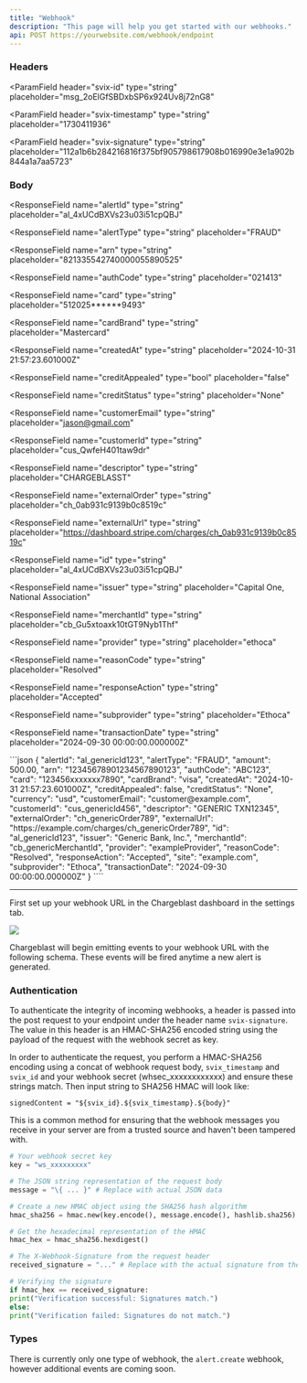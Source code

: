 ```yaml
---
title: "Webhook"
description: "This page will help you get started with our webhooks."
api: POST https://yourwebsite.com/webhook/endpoint
---
```


### Headers

<ParamField
  header="svix-id"
  type="string"
  placeholder="msg_2oElGfSBDxbSP6x924Uv8j72nG8"
></ParamField>
<ParamField
  header="svix-timestamp"
  type="string"
  placeholder="1730411936"
></ParamField>
<ParamField
  header="svix-signature"
  type="string"
  placeholder="112a1b6b284216816f375bf905798617908b016990e3e1a902b844a1a7aa5723"
></ParamField>
### Body
  <Expandable title="properties">

<ResponseField
  name="alertId"
  type="string"
  placeholder="al_4xUCdBXVs23u03i51cpQBJ"
></ResponseField>
<ResponseField
  name="alertType"
  type="string"
  placeholder="FRAUD"
></ResponseField>
<ResponseField name="amount" type="float" placeholder="100.65"></ResponseField>
<ResponseField
  name="arn"
  type="string"
  placeholder="821335542740000055890525"
></ResponseField>
<ResponseField
  name="authCode"
  type="string"
  placeholder="021413"
></ResponseField>
<ResponseField
  name="card"
  type="string"
  placeholder="512025******9493"
></ResponseField>
<ResponseField
  name="cardBrand"
  type="string"
  placeholder="Mastercard"
></ResponseField>
<ResponseField
  name="createdAt"
  type="string"
  placeholder="2024-10-31 21:57:23.601000Z"
></ResponseField>
<ResponseField
  name="creditAppealed"
  type="bool"
  placeholder="false"
></ResponseField>
<ResponseField
  name="creditStatus"
  type="string"
  placeholder="None"
></ResponseField>
<ResponseField name="currency" type="string" placeholder="USD"></ResponseField>
<ResponseField
  name="customerEmail"
  type="string"
  placeholder="jason@gmail.com"
></ResponseField>
<ResponseField
  name="customerId"
  type="string"
  placeholder="cus_QwfeH401taw9dr"
></ResponseField>
<ResponseField
  name="descriptor"
  type="string"
  placeholder="CHARGEBLASST"
></ResponseField>
<ResponseField
  name="externalOrder"
  type="string"
  placeholder="ch_0ab931c9139b0c8519c"
></ResponseField>
<ResponseField
  name="externalUrl"
  type="string"
  placeholder="https://dashboard.stripe.com/charges/ch_0ab931c9139b0c8519c"
></ResponseField>
<ResponseField
  name="id"
  type="string"
  placeholder="al_4xUCdBXVs23u03i51cpQBJ"
></ResponseField>
<ResponseField
  name="issuer"
  type="string"
  placeholder="Capital One, National Association"
></ResponseField>
<ResponseField
  name="merchantId"
  type="string"
  placeholder="cb_Gu5xtoaxk10tGT9Nyb1Thf"
></ResponseField>
<ResponseField
  name="provider"
  type="string"
  placeholder="ethoca"
></ResponseField>
<ResponseField
  name="reasonCode"
  type="string"
  placeholder="Resolved"
></ResponseField>
<ResponseField
  name="responseAction"
  type="string"
  placeholder="Accepted"
></ResponseField>
<ResponseField name="site" type="string" placeholder=""></ResponseField>
<ResponseField
  name="subprovider"
  type="string"
  placeholder="Ethoca"
></ResponseField>
<ResponseField
  name="transactionDate"
  type="string"
  placeholder="2024-09-30 00:00:00.000000Z"
></ResponseField>
</Expandable>

<ResponseExample>
```json
{
    "alertId": "al_genericId123",
    "alertType": "FRAUD",
    "amount": 500.00,
    "arn": "12345678901234567890123",
    "authCode": "ABC123",
    "card": "123456xxxxxxx7890",
    "cardBrand": "visa",
    "createdAt": "2024-10-31 21:57:23.601000Z",
    "creditAppealed": false,
    "creditStatus": "None",
    "currency": "usd",
    "customerEmail": "customer@example.com",
    "customerId": "cus_genericId456",
    "descriptor": "GENERIC TXN12345",
    "externalOrder": "ch_genericOrder789",
    "externalUrl": "https://example.com/charges/ch_genericOrder789",
    "id": "al_genericId123",
    "issuer": "Generic Bank, Inc.",
    "merchantId": "cb_genericMerchantId",
    "provider": "exampleProvider",
    "reasonCode": "Resolved",
    "responseAction": "Accepted",
    "site": "example.com",
    "subprovider": "Ethoca",
    "transactionDate": "2024-09-30 00:00:00.000000Z"
}
````
</ResponseExample>

---

First set up your webhook URL in the Chargeblast dashboard in the settings tab.

![](/images/reference/aabcd3e-Screenshot_2024-02-01_at_4.08.36_PM.png)

Chargeblast will begin emitting events to your webhook URL with the following schema. These events will be fired anytime a new alert is generated.

### Authentication

To authenticate the integrity of incoming webhooks, a header is passed into the post request to your endpoint under the header name `svix-signature`. The value in this header is an HMAC-SHA256 encoded string using the payload of the request with the webhook secret as key.

In order to authenticate the request, you perform a HMAC-SHA256 encoding using a concat of webhook request body, `svix_timestamp` and `svix_id` and your webhook secret (whsec_xxxxxxxxxxxx) and ensure these strings match. Then input string to SHA256 HMAC will look like:

`signedContent = "${svix_id}.${svix_timestamp}.${body}"`

This is a common method for ensuring that the webhook messages you receive in your server are from a trusted source and haven't been tampered with.

```Python routes.py
# Your webhook secret key
key = "ws_xxxxxxxxx"

# The JSON string representation of the request body
message = "\{ ... }" # Replace with actual JSON data

# Create a new HMAC object using the SHA256 hash algorithm
hmac_sha256 = hmac.new(key.encode(), message.encode(), hashlib.sha256)

# Get the hexadecimal representation of the HMAC
hmac_hex = hmac_sha256.hexdigest()

# The X-Webhook-Signature from the request header
received_signature = "..." # Replace with the actual signature from the request header

# Verifying the signature
if hmac_hex == received_signature:
print("Verification successful: Signatures match.")
else:
print("Verification failed: Signatures do not match.")
```

### Types

There is currently only one type of webhook, the `alert.create` webhook, however additional events are coming soon.
